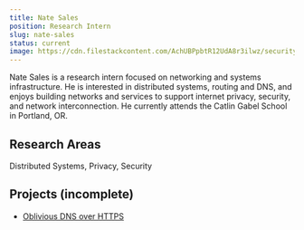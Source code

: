 ```yaml
---
title: Nate Sales
position: Research Intern
slug: nate-sales
status: current
image: https://cdn.filestackcontent.com/AchUBPpbtR12UdA8r3ilwz/security=policy:eyJleHBpcnkiOjIyNTY0MDQ5MzksImNhbGwiOlsicmVhZCIsImNvbnZlcnQiXSwiaGFuZGxlIjoielJ6TVVqd1BSZkdGNktoVDVCMEUifQ==,signature:f4d2ae7ef85cbbc3913a68ac545731a2d4bac97258a7863fd743b6682af66394/cache=expiry:max/resize=w:600,h:600,fit:crop,align:faces/rotate=d:exif/zRzMUjwPRfGF6KhT5B0E
---
```


<ProfileHeader slug={frontMatter.slug} />

Nate Sales is a research intern focused on networking and systems infrastructure. He is interested in distributed systems, routing and DNS, and enjoys building networks and services to support internet privacy, security, and network interconnection. He currently attends the Catlin Gabel School in Portland, OR.

## Research Areas 
Distributed Systems, Privacy, Security

## Projects (incomplete)
* [Oblivious DNS over HTTPS](/docs/odns)
